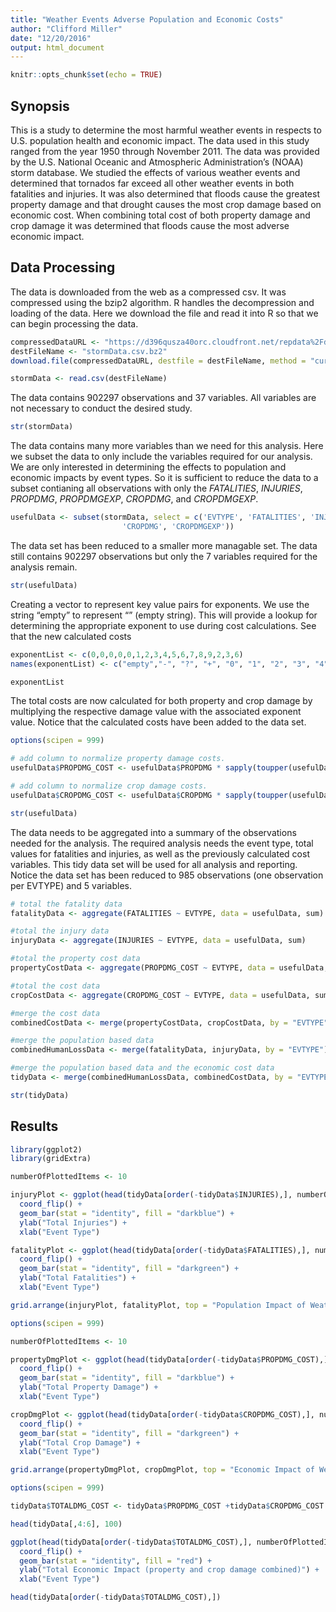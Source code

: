 ```yaml
---
title: "Weather Events Adverse Population and Economic Costs"
author: "Clifford Miller"
date: "12/20/2016"
output: html_document
---
```


```r
knitr::opts_chunk$set(echo = TRUE)
```

## Synopsis
This is a study to determine the most harmful weather events in respects to U.S. population health and economic impact.  The data used in this study ranged from the year 1950 through November 2011.  The data was provided by the U.S. National Oceanic and Atmospheric Administration's (NOAA) storm database.  We studied the effects of various weather events and determined that tornados far exceed all other weather events in both fatalities and injuries.  It was also determined that floods cause the greatest property damage and that drought causes the most crop damage based on economic cost.  When combining total cost of both property damage and crop damage it was determined that floods cause the most adverse economic impact.

## Data Processing
The data is downloaded from the web as a compressed csv.  It was compressed using the bzip2 algorithm.  R handles the decompression and loading of the data.  Here we download the file and read it into R so that we can begin processing the data.
```r
compressedDataURL <- "https://d396qusza40orc.cloudfront.net/repdata%2Fdata%2FStormData.csv.bz2"
destFileName <- "stormData.csv.bz2"
download.file(compressedDataURL, destfile = destFileName, method = "curl")

stormData <- read.csv(destFileName)
```
The data contains 902297 observations and 37 variables.  All variables are not necessary to conduct the desired study.
```r
str(stormData)
```
The data contains many more variables than we need for this analysis.  Here we subset the data to only include the variables required for our analysis.  We are only interested in determining the effects to population and economic impacts by event types.  So it is sufficient to reduce the data to a subset contianing all observations with only the *FATALITIES*, *INJURIES*, *PROPDMG*, *PROPDMGEXP*, *CROPDMG*, and *CROPDMGEXP*.

```r
usefulData <- subset(stormData, select = c('EVTYPE', 'FATALITIES', 'INJURIES', 'PROPDMG', 'PROPDMGEXP', 
                         'CROPDMG', 'CROPDMGEXP'))
```

The data set has been reduced to a smaller more managable set.  The data still contains 902297 observations but only the 7 variables required for the analysis remain.
```r
str(usefulData)
```

Creating a vector to represent key value pairs for exponents.  We use the string "empty" to represent "" (empty string).  This will provide a lookup for determining the appropriate exponent to use during cost calculations.  See that the new calculated costs 
```r
exponentList <- c(0,0,0,0,0,1,2,3,4,5,6,7,8,9,2,3,6)
names(exponentList) <- c("empty","-", "?", "+", "0", "1", "2", "3", "4", "5", "6", "7", "8", "B", "H", "K", "M")

exponentList
```

The total costs are now calculated for both property and crop damage by multiplying the respective damage value with the associated exponent value.  Notice that the calculated costs have been added to the data set.

```r
options(scipen = 999)

# add column to normalize property damage costs.  
usefulData$PROPDMG_COST <- usefulData$PROPDMG * sapply(toupper(usefulData$PROPDMGEXP), function(x) { if("" == x){x = "empty"}; 10^exponentList[x]})

# add column to normalize crop damage costs.  
usefulData$CROPDMG_COST <- usefulData$CROPDMG * sapply(toupper(usefulData$CROPDMGEXP), function(x) { if("" == x){x = "empty"}; 10^exponentList[x]})

str(usefulData)
```

The data needs to be aggregated into a summary of the observations needed for the analysis.  The required analysis needs the event type, total values for fatalities and injuries, as well as the previously calculated cost variables.  This tidy data set will be used for all analysis and reporting.  Notice the data set has been reduced to 985 observations (one observation per EVTYPE) and 5 variables.

```r

# total the fatality data
fatalityData <- aggregate(FATALITIES ~ EVTYPE, data = usefulData, sum)

#total the injury data
injuryData <- aggregate(INJURIES ~ EVTYPE, data = usefulData, sum)

#total the property cost data
propertyCostData <- aggregate(PROPDMG_COST ~ EVTYPE, data = usefulData, sum)

#total the cost data
cropCostData <- aggregate(CROPDMG_COST ~ EVTYPE, data = usefulData, sum)

#merge the cost data 
combinedCostData <- merge(propertyCostData, cropCostData, by = "EVTYPE")

#merge the population based data
combinedHumanLossData <- merge(fatalityData, injuryData, by = "EVTYPE")

#merge the population based data and the economic cost data
tidyData <- merge(combinedHumanLossData, combinedCostData, by = "EVTYPE")

str(tidyData)

```
## Results
```r

library(ggplot2)
library(gridExtra)

numberOfPlottedItems <- 10

injuryPlot <- ggplot(head(tidyData[order(-tidyData$INJURIES),], numberOfPlottedItems), aes(x = reorder(EVTYPE, INJURIES), y = INJURIES)) +
  coord_flip() + 
  geom_bar(stat = "identity", fill = "darkblue") + 
  ylab("Total Injuries") + 
  xlab("Event Type") 

fatalityPlot <- ggplot(head(tidyData[order(-tidyData$FATALITIES),], numberOfPlottedItems), aes(x = reorder(EVTYPE, FATALITIES), y = FATALITIES)) +
  coord_flip() + 
  geom_bar(stat = "identity", fill = "darkgreen") + 
  ylab("Total Fatalities") + 
  xlab("Event Type") 

grid.arrange(injuryPlot, fatalityPlot, top = "Population Impact of Weather Events", nrow = 2, ncol = 1)
```


```r
options(scipen = 999)

numberOfPlottedItems <- 10

propertyDmgPlot <- ggplot(head(tidyData[order(-tidyData$PROPDMG_COST),], numberOfPlottedItems), aes(x = reorder(EVTYPE, PROPDMG_COST), y = PROPDMG_COST)) +
  coord_flip() + 
  geom_bar(stat = "identity", fill = "darkblue") + 
  ylab("Total Property Damage") + 
  xlab("Event Type") 

cropDmgPlot <- ggplot(head(tidyData[order(-tidyData$CROPDMG_COST),], numberOfPlottedItems), aes(x = reorder(EVTYPE, CROPDMG_COST), y = CROPDMG_COST)) +
  coord_flip() + 
  geom_bar(stat = "identity", fill = "darkgreen") + 
  ylab("Total Crop Damage") + 
  xlab("Event Type") 

grid.arrange(propertyDmgPlot, cropDmgPlot, top = "Economic Impact of Weather Events", nrow = 2, ncol = 1)
```

```r
options(scipen = 999)

tidyData$TOTALDMG_COST <- tidyData$PROPDMG_COST +tidyData$CROPDMG_COST

head(tidyData[,4:6], 100)

ggplot(head(tidyData[order(-tidyData$TOTALDMG_COST),], numberOfPlottedItems), aes(x = reorder(EVTYPE, TOTALDMG_COST), y = TOTALDMG_COST)) +
  coord_flip() + 
  geom_bar(stat = "identity", fill = "red") + 
  ylab("Total Economic Impact (property and crop damage combined)") + 
  xlab("Event Type") 

head(tidyData[order(-tidyData$TOTALDMG_COST),])
```